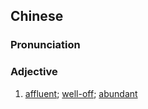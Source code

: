 {{also|优裕}}
==Chinese==
{{zh-forms|s=优裕}}

===Pronunciation===
{{zh-pron
|m=yōuyù
|c=jau1 jyu6
|mn=qz,xm:iu-lū/zz:iu-jū
|cat=a
}}

===Adjective===
{{zh-adj}}

# [[affluent]]; [[well-off]]; [[abundant]]